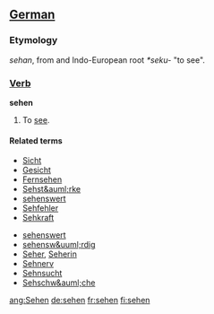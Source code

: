 ==[[German]]==
===Etymology===
{{OHG.}} ''sehan'', from and Indo-European root ''*seku-'' "to see".
===[[Verb]]===
'''sehen'''

#To [[see]].

====Related terms====
{{top}}
*[[Sicht]]
*[[Gesicht]]
*[[Fernsehen]]
*[[Sehst&auml;rke]]
*[[sehenswert]]
*[[Sehfehler]]
*[[Sehkraft]]
{{mid}}
*[[sehenswert]]
*[[sehensw&uuml;rdig]]
*[[Seher]], [[Seherin]]
*[[Sehnerv]]
*[[Sehnsucht]]
*[[Sehschw&auml;che]]
{{bottom}}

[[ang:Sehen]]
[[de:sehen]]
[[fr:sehen]]
[[fi:sehen]]